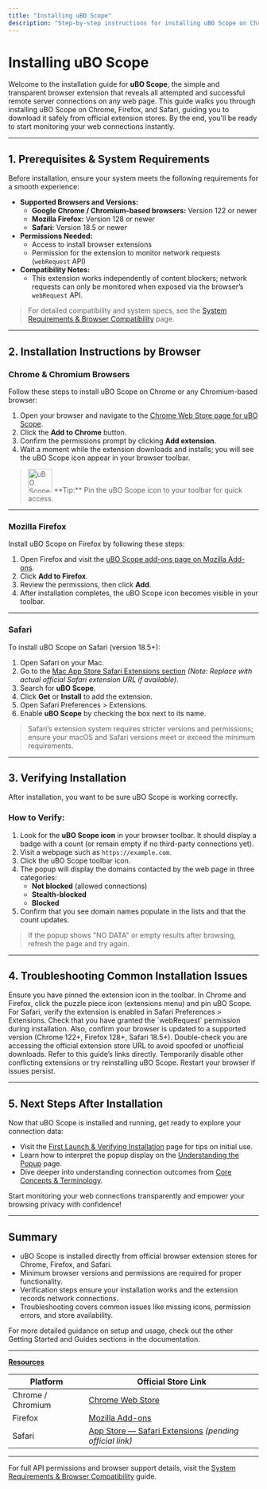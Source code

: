 ```yaml
---
title: "Installing uBO Scope"
description: "Step-by-step instructions for installing uBO Scope on Chrome, Firefox, and Safari. Guides users through downloading from the official extension stores, with direct links, screenshots, and platform specifics to minimize confusion."
---
```


# Installing uBO Scope

Welcome to the installation guide for **uBO Scope**, the simple and transparent browser extension that reveals all attempted and successful remote server connections on any web page. This guide walks you through installing uBO Scope on Chrome, Firefox, and Safari, guiding you to download it safely from official extension stores. By the end, you'll be ready to start monitoring your web connections instantly.

---

## 1. Prerequisites & System Requirements

Before installation, ensure your system meets the following requirements for a smooth experience:

- **Supported Browsers and Versions:**
  - **Google Chrome / Chromium-based browsers:** Version 122 or newer
  - **Mozilla Firefox:** Version 128 or newer
  - **Safari:** Version 18.5 or newer
- **Permissions Needed:**
  - Access to install browser extensions
  - Permission for the extension to monitor network requests (`webRequest` API)
- **Compatibility Notes:**
  - This extension works independently of content blockers; network requests can only be monitored when exposed via the browser’s `webRequest` API.

> For detailed compatibility and system specs, see the [System Requirements & Browser Compatibility](./system-requirements) page.

---

## 2. Installation Instructions by Browser

### Chrome & Chromium Browsers

Follow these steps to install uBO Scope on Chrome or any Chromium-based browser:

1. Open your browser and navigate to the [Chrome Web Store page for uBO Scope](https://chromewebstore.google.com/detail/ubo-scope/bbdpgcaljkaaigfcomhidmneffjjjfgp).
2. Click the **Add to Chrome** button.
3. Confirm the permissions prompt by clicking **Add extension**.
4. Wait a moment while the extension downloads and installs; you will see the uBO Scope icon appear in your browser toolbar.

> <img src="https://raw.githubusercontent.com/gorhill/uBO-Scope/main/img/browsericons/logo128.png" alt="uBO Scope icon" width="48" />  
> **Tip:** Pin the uBO Scope icon to your toolbar for quick access.

---

### Mozilla Firefox

Install uBO Scope on Firefox by following these steps:

1. Open Firefox and visit the [uBO Scope add-ons page on Mozilla Add-ons](https://addons.mozilla.org/firefox/addon/ubo-scope/).
2. Click **Add to Firefox**.
3. Review the permissions, then click **Add**.
4. After installation completes, the uBO Scope icon becomes visible in your toolbar.

---

### Safari

To install uBO Scope on Safari (version 18.5+):

1. Open Safari on your Mac.
2. Go to the [Mac App Store Safari Extensions section](https://apps.apple.com/app/ubo-scope/idYourExtensionIdHere) *(Note: Replace with actual official Safari extension URL if available)*.
3. Search for **uBO Scope**.
4. Click **Get** or **Install** to add the extension.
5. Open Safari Preferences > Extensions.
6. Enable **uBO Scope** by checking the box next to its name.

> <Warning>
> Safari’s extension system requires stricter versions and permissions; ensure your macOS and Safari versions meet or exceed the minimum requirements.
> </Warning>

---

## 3. Verifying Installation

After installation, you want to be sure uBO Scope is working correctly.

### How to Verify:

1. Look for the **uBO Scope icon** in your browser toolbar. It should display a badge with a count (or remain empty if no third-party connections yet).
2. Visit a webpage such as `https://example.com`.
3. Click the uBO Scope toolbar icon.
4. The popup will display the domains contacted by the web page in three categories:
   - **Not blocked** (allowed connections)
   - **Stealth-blocked**
   - **Blocked**
5. Confirm that you see domain names populate in the lists and that the count updates.

> <Check>
> If the popup shows "NO DATA" or empty results after browsing, refresh the page and try again.
> </Check>

---

## 4. Troubleshooting Common Installation Issues

<AccordionGroup title="Common Installation Issues and Resolutions">
<Accordion title="Extension Icon Not Visible After Installation">
Ensure you have pinned the extension icon in the toolbar. In Chrome and Firefox, click the puzzle piece icon (extensions menu) and pin uBO Scope. For Safari, verify the extension is enabled in Safari Preferences > Extensions.
</Accordion>
<Accordion title="Extension Not Recording Connections">
Check that you have granted the `webRequest` permission during installation. Also, confirm your browser is updated to a supported version (Chrome 122+, Firefox 128+, Safari 18.5+).
</Accordion>
<Accordion title="Unable to Find uBO Scope in Store">
Double-check you are accessing the official extension store URL to avoid spoofed or unofficial downloads. Refer to this guide’s links directly.
</Accordion>
<Accordion title="Permissions Prompt Fails or Errors Occur">
Temporarily disable other conflicting extensions or try reinstalling uBO Scope. Restart your browser if issues persist.
</Accordion>
</AccordionGroup>

---

## 5. Next Steps After Installation

Now that uBO Scope is installed and running, get ready to explore your connection data:

- Visit the [First Launch & Verifying Installation](./first-launch) page for tips on initial use.
- Learn how to interpret the popup display on the [Understanding the Popup](../../guides/core-workflows/understanding-the-popup) page.
- Dive deeper into understanding connection outcomes from [Core Concepts & Terminology](../../overview/product-architecture/core-concepts-terminology).

Start monitoring your web connections transparently and empower your browsing privacy with confidence!

---

## Summary

- uBO Scope is installed directly from official browser extension stores for Chrome, Firefox, and Safari.
- Minimum browser versions and permissions are required for proper functionality.
- Verification steps ensure your installation works and the extension records network connections.
- Troubleshooting covers common issues like missing icons, permission errors, and store availability.

For more detailed guidance on setup and usage, check out the other Getting Started and Guides sections in the documentation.

---

<u>**Resources**</u>

| Platform | Official Store Link |
| -------- | ------------------- |
| Chrome / Chromium | [Chrome Web Store](https://chromewebstore.google.com/detail/ubo-scope/bbdpgcaljkaaigfcomhidmneffjjjfgp) |
| Firefox | [Mozilla Add-ons](https://addons.mozilla.org/firefox/addon/ubo-scope/) |
| Safari | [App Store — Safari Extensions](https://apps.apple.com/app/ubo-scope/idYourExtensionIdHere) *(pending official link)* |

---

For full API permissions and browser support details, visit the [System Requirements & Browser Compatibility](./system-requirements) guide.

